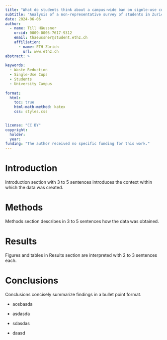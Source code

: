 ```yaml
---
title: "What do students think about a campus-wide ban on signle-use cups at cafeterias and kiosks?"
subtitle: "Analysis of a non-representative survey of students in Zurich"
date: 2024-06-06
author:
  - name: Till Häussner
    orcid: 0009-0005-7617-9312
    email: thaeussner@student.ethz.ch
    affiliation: 
      - name: ETH Zürich
        url: www.ethz.ch
abstract: > 
  
keywords:
  - Waste Reduction
  - Single-Use Cups
  - Students
  - University Campus
  
format:
  html:
    toc: true
    html-math-method: katex
    css: styles.css
    

license: "CC BY"
copyright: 
  holder: 
  year:
funding: "The author received no specific funding for this work."
---
```


# Introduction

Introduction section with 3 to 5 sentences introduces the context within which the data was created.

# Methods

Methods section describes in 3 to 5 sentences how the data was obtained.

# Results

Figures and tables in Results section are interpreted with 2 to 3 sentences each.

# Conclusions

Conclusions concisely summarize findings in a bullet point format.

-   aosbasda

-   asdasda

-   sdasdas

-   daasd
